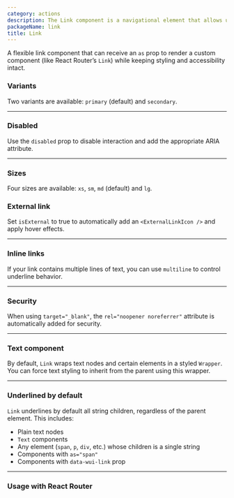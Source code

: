 ```yaml
---
category: actions
description: The Link component is a navigational element that allows users to navigate to internal or external pages. It supports variants, accessibility attributes, and can wrap text or other components to apply consistent styling and behavior. Useful for creating an intuitive, interconnected user experience.
packageName: link
title: Link
---
```


A flexible link component that can receive an `as` prop to render a custom component (like React Router’s `Link`) while keeping styling and accessibility intact.

### Variants

Two variants are available: `primary` (default) and `secondary`.

<div data-playground="variants.tsx" data-component="Link"></div>

---

### Disabled

Use the `disabled` prop to disable interaction and add the appropriate ARIA attribute.

<div data-playground="disabled.tsx" data-component="Link"></div>

---

### Sizes

Four sizes are available: `xs`, `sm`, `md` (default) and `lg`.

<div data-playground="sizes.tsx" data-component="Link"></div>

### External link

Set `isExternal` to true to automatically add an `<ExternalLinkIcon />` and apply hover effects.

<div data-playground="external.tsx" data-component="Link"></div>

---

### Inline links

If your link contains multiple lines of text, you can use `multiline` to control underline behavior.

<div data-playground="inline.tsx" data-component="Link"></div>

---

### Security

When using `target="_blank"`, the `rel="noopener noreferrer"` attribute is automatically added for security.

<div data-playground="security.tsx" data-component="Link"></div>

---

### Text component

By default, `Link` wraps text nodes and certain elements in a styled `Wrapper`.  
You can force text styling to inherit from the parent using this wrapper.

<div data-playground="text-component.tsx" data-component="Link"></div>

---

### Underlined by default

`Link` underlines by default all string children, regardless of the parent element. This includes:

- Plain text nodes
- `Text` components
- Any element (`span`, `p`, `div`, etc.) whose children is a single string
- Components with `as="span"`
- Components with `data-wui-link` prop

<div data-playground="underline.tsx" data-component="Link"></div>

---

### Usage with React Router

<div data-playground="react-router.tsx" data-component="Link"></div>
